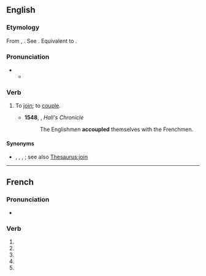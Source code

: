 {{also|accouplé}}
==English==

===Etymology===
From {{der|en|fro|acopler}}, {{der|en|fr|accoupler}}. See {{m|en|couple}}. Equivalent to {{prefix|en|ad|couple}}.

===Pronunciation===
* {{IPA|en|/əˈkʌpəl/}}
** {{audio|en|LL-Q1860 (eng)-Vealhurl-accouple.wav|Audio (UK)}}

===Verb===
{{en-verb|accoupl}}

# {{lb|en|transitive|obsolete|rare}} To [[join]]; to [[couple]].
#* '''1548''', {{w|Edward Hall}}, ''Hall's Chronicle''
#*: The Englishmen '''accoupled''' themselves with the Frenchmen.

====Synonyms====
* {{l|en|affix}}, {{l|en|attach}}, {{l|en|put together}}, {{l|en|unite}}; see also [[Thesaurus:join]]

----

==French==

===Pronunciation===
* {{homophones|fr|accouplent|accouples}}

===Verb===
{{head|fr|verb form}}

# {{inflection of|fr|accoupler||1|s|pres|indc}}
# {{inflection of|fr|accoupler||3|s|pres|indc}}
# {{inflection of|fr|accoupler||1|s|pres|subj}}
# {{inflection of|fr|accoupler||3|s|pres|subj}}
# {{inflection of|fr|accoupler||2|s|impr}}